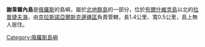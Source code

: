 '''謝韋爾內島'''是[[俄羅斯|俄羅斯]]的島嶼，屬於[[北地群島|北地群島]]的一部分，位於[[布爾什維克島|布爾什維克島]]以北的[[拉普捷夫海|拉普捷夫海]]，由[[克拉斯諾亞爾斯克邊疆區|克拉斯諾亞爾斯克邊疆區]]負責管轄，長1.4公里、寬0.5公里，島上無人居住。

{{Russia-geo-stub}}
[[Category:俄羅斯島嶼|Category:俄羅斯島嶼]]